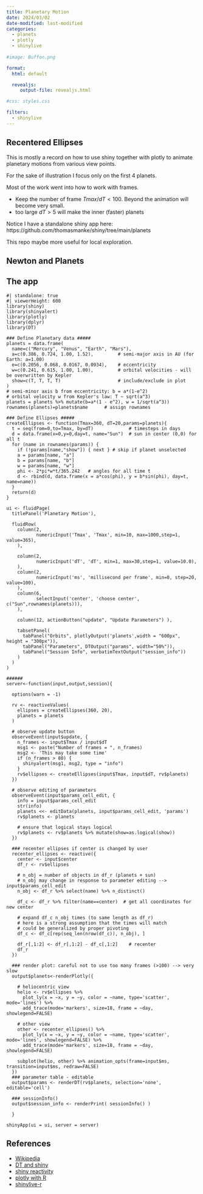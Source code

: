 ```yaml
---
title: Planetary Motion
date: 2024/03/02
date-modified: last-modified
categories: 
  - planets
  - plotly
  - shinylive
  
#image: Buffon.png

format:
  html: default

  revealjs:
     output-file: revealjs.html 

#css: styles.css

filters:
  - shinylive
---
```


## Recentered Ellipses

This is mostly a record on how to use shiny together with plotly to animate planetary motions from various view points.

For the sake of illustration I focus only on the first 4 planets.

Most of the work went into how to work with frames. 

- Keep the number of frame $Tmax/dT < 100$. Beyond the animation will become very small.
- too large $dT>5$ will make the inner (faster) planets  

Notice I have a standalone shiny app here: https://github.com/thomasmanke/shiny/tree/main/planets

This repo maybe more useful for local exploration.


## Newton and Planets 


## The app
```shinylive-r
#| standalone: true
#| viewerHeight: 600
library(shiny)
library(shinyalert)
library(plotly)
library(dplyr)
library(DT)

### Define Planetary data #####
planets = data.frame(
  name=c("Mercury", "Venus", "Earth", "Mars"),
  a=c(0.386, 0.724, 1.00, 1.52),         # semi-major axis in AU (for Earth: a=1.00)
  e=c(0.2056, 0.068, 0.0167, 0.0934),    # eccentricity
  w=c(0.241, 0.615, 1.00, 1.00),         # orbital velocities - will be overwritten by Kepler
  show=c(T, T, T, T)                     # include/exclude in plot
)
# semi-minor axis b from eccentricity: b = a*(1-e^2)
# orbital velocity w from Kepler's law: T ~ sqrt(a^3)
planets = planets %>% mutate(b=a*(1 - e^2), w = 1/sqrt(a^3))   
rownames(planets)=planets$name      # assign rownames

### Define Ellipses #####
createEllipses <- function(Tmax=360, dT=20,params=planets){
  t = seq(from=0,to=Tmax, by=dT)             # timesteps in days
  d = data.frame(x=0,y=0,day=t, name="Sun")  # sun in center (0,0) for all t
  for (name in rownames(params)) {
    if (!params[name,"show"]) { next } # skip if planet unselected
    a = params[name, "a"]
    b = params[name, "b"]
    w = params[name, "w"]
    phi <- 2*pi*w*t/365.242   # angles for all time t
    d <- rbind(d, data.frame(x = a*cos(phi), y = b*sin(phi), day=t, name=name))
  }
  return(d)
}

ui <- fluidPage(
  titlePanel('Planetary Motion'),
  
  fluidRow(
    column(2,
           numericInput('Tmax', 'Tmax', min=10, max=1000,step=1, value=365),
    ),
    
    column(2, 
           numericInput('dT', 'dT', min=1, max=30,step=1, value=10.0),
    ),
    column(2, 
           numericInput('ms', 'millisecond per frame', min=0, step=20, value=100),
    ),
    column(6,
           selectInput('center', 'choose center', c("Sun",rownames(planets))),
    ),
    
    column(12, actionButton("update", "Update Parameters") ),
    
    tabsetPanel(
      tabPanel("Orbits", plotlyOutput('planets',width = "600px", height = "300px")),
      tabPanel("Parameters", DTOutput("params", width="50%")),
      tabPanel("Session Info", verbatimTextOutput("session_info"))
    )
  )
)

######
server<-function(input,output,session){

  options(warn = -1) 
  
  rv <- reactiveValues( 
    ellipses = createEllipses(360, 20), 
    planets = planets
  )
  
  # observe update button
  observeEvent(input$update, {
    n_frames <- input$Tmax / input$dT
    msg1 <- paste("Number of frames = ", n_frames)
    msg2 <- 'This may take some time'
    if (n_frames > 80) {
      shinyalert(msg1, msg2, type = "info")
    }
    rv$ellipses <- createEllipses(input$Tmax, input$dT, rv$planets)
  })
   
  # observe editing of parameters 
  observeEvent(input$params_cell_edit, {
    info = input$params_cell_edit
    str(info)
    planets <<- editData(planets, input$params_cell_edit, 'params')
    rv$planets <- planets
    
    # ensure that logical stays logical
    rv$planets <- rv$planets %>% mutate(show=as.logical(show))
  })
  
  ### recenter ellipses if center is changed by user
  recenter_ellipses <- reactive({
    center <- input$center
    df_r <- rv$ellipses
    
    # n_obj = number of objects in df_r (planets + sun)
    # n_obj may change in response to parameter editing --> input$params_cell_edit
    n_obj <- df_r %>% select(name) %>% n_distinct()
    
    df_c <- df_r %>% filter(name==center)  # get all coordinates for new center
    
    # expand df_c n_obj times (to same length as df_r)
    # here is a strong assumption that the times will match
    # could be generalized by proper pivoting
    df_c <- df_c[rep(seq_len(nrow(df_c)), n_obj), ]
    
    df_r[,1:2] <- df_r[,1:2] - df_c[,1:2]    # recenter
    df_r
  })
  
  ### render plot: careful not to use too many frames (>100) --> very slow
  output$planets<-renderPlotly({

    # heliocentric view
    helio <- rv$ellipses %>%
      plot_ly(x = ~x, y = ~y, color = ~name, type='scatter', mode='lines') %>%
      add_trace(mode='markers', size=18, frame = ~day, showlegend=FALSE) 
    
    # other view
    other <- recenter_ellipses() %>% 
      plot_ly(x = ~x, y = ~y, color = ~name, type='scatter', mode='lines', showlegend=FALSE) %>%
      add_trace(mode='markers', size=18, frame = ~day,  showlegend=FALSE)
                   
    subplot(helio, other) %>% animation_opts(frame=input$ms, transition=input$ms, redraw=FALSE)
  })
  ### parameter table - editable
  output$params <- renderDT(rv$planets, selection='none', editable='cell')
  
  ### sessionInfo()
  output$session_info <- renderPrint( sessionInfo() )
  
  }

shinyApp(ui = ui, server = server)
```


## References

-   [Wikipedia](https://en.wikipedia.org/wiki/Elliptic_orbit)
-   [DT and shiny](https://rstudio.github.io/DT/shiny.html)
-   [shiny reactivity](https://shiny.posit.co/r/getstarted/shiny-basics/lesson6/)
-   [plotly with R](https://www.rdocumentation.org/packages/plotly/versions/4.10.4/topics/plot_ly)
-   [shinylive-r](https://github.com/coatless-quarto/r-shinylive-demo)

